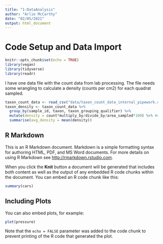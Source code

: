 ```yaml
---
title: "1-DataAnalysis"
author: "Arlie McCarthy"
date: "02/05/2021"
output: html_document
---
```

# Code Setup and Data Import

```r
knitr::opts_chunk$set(echo = TRUE)
library(vegan)
library(tidyverse)
library(readr)
```

I have one data file with the count data from lab processing. The file needs some wrangling to calculate a density (counts per cm2) for each quadrat sampled.

```r
taxon_count_data <- read_csv("data/taxon_count_data_internal_pipework.csv")
taxon_density <- taxon_count_data %>% 
  group_by(sample_id, taxon, taxon_grouping_qualifier) %>% 
  mutate(density = count*multiply_by/divide_by/area_sampled*100) %>% #counts per m2
  summarise(avg_density = mean(density))
```


## R Markdown

This is an R Markdown document. Markdown is a simple formatting syntax for authoring HTML, PDF, and MS Word documents. For more details on using R Markdown see <http://rmarkdown.rstudio.com>.

When you click the **Knit** button a document will be generated that includes both content as well as the output of any embedded R code chunks within the document. You can embed an R code chunk like this:

```r
summary(cars)
```

## Including Plots

You can also embed plots, for example:

```r
plot(pressure)
```

Note that the `echo = FALSE` parameter was added to the code chunk to prevent printing of the R code that generated the plot.
